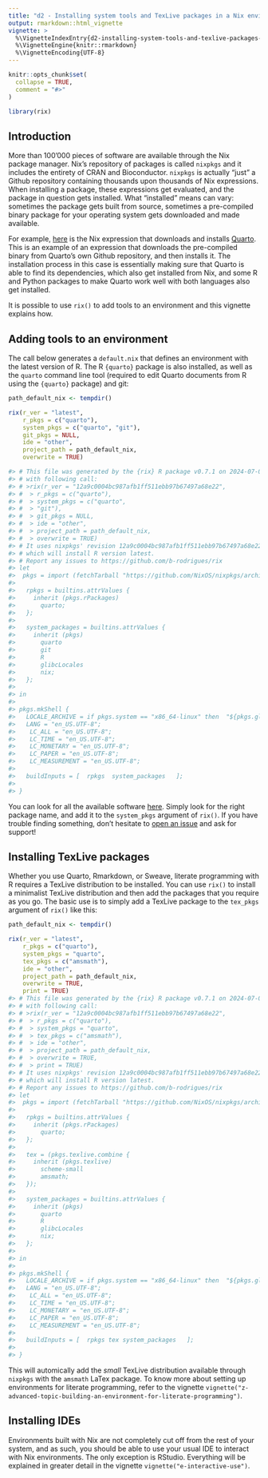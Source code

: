 ```yaml
---
title: "d2 - Installing system tools and TexLive packages in a Nix environment"
output: rmarkdown::html_vignette
vignette: >
  %\VignetteIndexEntry{d2-installing-system-tools-and-texlive-packages-in-a-nix-environment}
  %\VignetteEngine{knitr::rmarkdown}
  %\VignetteEncoding{UTF-8}
---
```


```r
knitr::opts_chunk$set(
  collapse = TRUE,
  comment = "#>"
)
```

```r
library(rix)
```

## Introduction

More than 100'000 pieces of software are available through the Nix package
manager. Nix’s repository of packages is called `nixpkgs` and it includes the
entirety of CRAN and Bioconductor. `nixpkgs` is actually "just" a Github
repository containing thousands upon thousands of Nix expressions. When
installing a package, these expressions get evaluated, and the package in
question gets installed. What "installed" means can vary: sometimes the package
gets built from source, sometimes a pre-compiled binary package for your
operating system gets downloaded and made available.

For example,
[here](https://github.com/NixOS/nixpkgs/blob/dce218f4f35440622d2056f93ddc335351763bb4/pkgs/development/libraries/quarto/default.nix)
is the Nix expression that downloads and installs [Quarto](https://quarto.org/).
This is an example of an expression that downloads the pre-compiled
binary from Quarto’s own Github repository, and then installs it. The
installation process in this case is essentially making sure that Quarto is able
to find its dependencies, which also get installed from Nix, and some R and
Python packages to make Quarto work well with both languages also get installed.

It is possible to use `rix()` to add tools to an environment and this vignette
explains how.


## Adding tools to an environment

The call below generates a `default.nix` that defines an environment with the
latest version of R. The R `{quarto}` package is also installed, as well as the
`quarto` command line tool (required to edit Quarto documents from R using the
`{quarto}` package) and git:

```r
path_default_nix <- tempdir()

rix(r_ver = "latest",
    r_pkgs = c("quarto"),
    system_pkgs = c("quarto", "git"),
    git_pkgs = NULL,
    ide = "other",
    project_path = path_default_nix,
    overwrite = TRUE)
```

```r
#> # This file was generated by the {rix} R package v0.7.1 on 2024-07-01
#> # with following call:
#> # >rix(r_ver = "12a9c0004bc987afb1ff511ebb97b67497a68e22",
#> #  > r_pkgs = c("quarto"),
#> #  > system_pkgs = c("quarto",
#> #  > "git"),
#> #  > git_pkgs = NULL,
#> #  > ide = "other",
#> #  > project_path = path_default_nix,
#> #  > overwrite = TRUE)
#> # It uses nixpkgs' revision 12a9c0004bc987afb1ff511ebb97b67497a68e22 for reproducibility purposes
#> # which will install R version latest.
#> # Report any issues to https://github.com/b-rodrigues/rix
#> let
#>  pkgs = import (fetchTarball "https://github.com/NixOS/nixpkgs/archive/12a9c0004bc987afb1ff511ebb97b67497a68e22.tar.gz") {};
#>  
#>   rpkgs = builtins.attrValues {
#>     inherit (pkgs.rPackages) 
#>       quarto;
#>   };
#>     
#>   system_packages = builtins.attrValues {
#>     inherit (pkgs) 
#>       quarto
#>       git
#>       R
#>       glibcLocales
#>       nix;
#>   };
#>   
#> in
#> 
#> pkgs.mkShell {
#>   LOCALE_ARCHIVE = if pkgs.system == "x86_64-linux" then  "${pkgs.glibcLocales}/lib/locale/locale-archive" else "";
#>   LANG = "en_US.UTF-8";
#>    LC_ALL = "en_US.UTF-8";
#>    LC_TIME = "en_US.UTF-8";
#>    LC_MONETARY = "en_US.UTF-8";
#>    LC_PAPER = "en_US.UTF-8";
#>    LC_MEASUREMENT = "en_US.UTF-8";
#> 
#>   buildInputs = [  rpkgs  system_packages   ];
#>   
#> }
```

You can look for all the available software
[here](https://search.nixos.org/packages?channel=unstable&from=0&size=50&sort=relevance&type=packages&query=).
Simply look for the right package name, and add it to the `system_pkgs` argument
of `rix()`. If you have trouble finding something, don’t hesitate to 
[open an issue ](https://github.com/b-rodrigues/rix/issues) and ask for support!

## Installing TexLive packages

Whether you use Quarto, Rmarkdown, or Sweave, literate programming with R
requires a TexLive distribution to be installed. You can use `rix()` to install
a minimalist TexLive distribution and then add the packages that you require as
you go. The basic use is to simply add a TexLive package to the `tex_pkgs`
argument of `rix()` like this:

```r
path_default_nix <- tempdir()

rix(r_ver = "latest",
    r_pkgs = c("quarto"),
    system_pkgs = "quarto",
    tex_pkgs = c("amsmath"),
    ide = "other",
    project_path = path_default_nix,
    overwrite = TRUE,
    print = TRUE)
#> # This file was generated by the {rix} R package v0.7.1 on 2024-07-01
#> # with following call:
#> # >rix(r_ver = "12a9c0004bc987afb1ff511ebb97b67497a68e22",
#> #  > r_pkgs = c("quarto"),
#> #  > system_pkgs = "quarto",
#> #  > tex_pkgs = c("amsmath"),
#> #  > ide = "other",
#> #  > project_path = path_default_nix,
#> #  > overwrite = TRUE,
#> #  > print = TRUE)
#> # It uses nixpkgs' revision 12a9c0004bc987afb1ff511ebb97b67497a68e22 for reproducibility purposes
#> # which will install R version latest.
#> # Report any issues to https://github.com/b-rodrigues/rix
#> let
#>  pkgs = import (fetchTarball "https://github.com/NixOS/nixpkgs/archive/12a9c0004bc987afb1ff511ebb97b67497a68e22.tar.gz") {};
#>  
#>   rpkgs = builtins.attrValues {
#>     inherit (pkgs.rPackages) 
#>       quarto;
#>   };
#>   
#>   tex = (pkgs.texlive.combine {
#>     inherit (pkgs.texlive) 
#>       scheme-small
#>       amsmath;
#>   });
#>   
#>   system_packages = builtins.attrValues {
#>     inherit (pkgs) 
#>       quarto
#>       R
#>       glibcLocales
#>       nix;
#>   };
#>   
#> in
#> 
#> pkgs.mkShell {
#>   LOCALE_ARCHIVE = if pkgs.system == "x86_64-linux" then  "${pkgs.glibcLocales}/lib/locale/locale-archive" else "";
#>   LANG = "en_US.UTF-8";
#>    LC_ALL = "en_US.UTF-8";
#>    LC_TIME = "en_US.UTF-8";
#>    LC_MONETARY = "en_US.UTF-8";
#>    LC_PAPER = "en_US.UTF-8";
#>    LC_MEASUREMENT = "en_US.UTF-8";
#> 
#>   buildInputs = [  rpkgs tex system_packages   ];
#>   
#> }

```

This will automically add the *small* TexLive distribution available through
`nixpkgs` with the `amsmath` LaTex package. To know more about setting up
environments for literate programming, refer to the vignette
`vignette("z-advanced-topic-building-an-environment-for-literate-programming")`.

## Installing IDEs

Environments built with Nix are not completely cut off from the rest of your
system, and as such, you should be able to use your usual IDE to interact with
Nix environments. The only exception is RStudio. Everything will be explained in
greater detail in the vignette `vignette("e-interactive-use")`.

